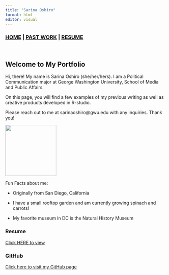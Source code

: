 ```yaml
---
title: "Sarina Oshiro"
format: html
editor: visual
---
```


### [HOME](https://syoshiro.github.io/web-portfolio/Index) \| [PAST WORK](https://syoshiro.github.io/web-portfolio/Past%20Work) \| [RESUME](https://github.com/syoshiro/web-portfolio/blob/main/Sarina%20Oshiro%20Resume%202024.pdf)

\

## Welcome to My Portfolio

Hi, there! My name is Sarina Oshiro (she/her/hers). I am a Political Communication major at George Washington University, School of Media and Public Affairs.

On this page, you will find a few examples of my previous writing as well as creative products developed in R-studio.

Please reach out to me at sarinaoshiro\@gwu.edu with any inquiries. Thank you!

![](Sarina%20Oshiro%20-%20profile%20picture.jpg){fig-alt="Headshot photo of Sarina Oshiro smiling, wearing a suit" width="160"}

Fun Facts about me:

-   Originally from San Diego, California

-   I have a small rooftop garden and am currently growing spinach and carrots!

-   My favorite museum in DC is the Natural History Museum

### Resume

[Click HERE to view](https://github.com/syoshiro/web-portfolio/blob/main/Sarina%20Oshiro%20Resume%202024.pdf)

### GitHub

[Click here to visit my GitHub page](https://github.com/syoshiro)
